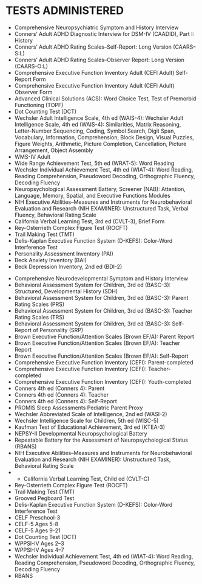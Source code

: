 # TESTS ADMINISTERED {#sec-tests}

<!-- ## Adult -->

- Comprehensive Neuropsychiatric Symptom and History Interview
- Conners' Adult ADHD Diagnostic Interview for DSM-IV (CAADID), Part I: History
- Conners' Adult ADHD Rating Scales--Self-Report: Long Version (CAARS--S:L)
- Conners' Adult ADHD Rating Scales--Observer Report: Long Version (CAARS--O:L)
- Comprehensive Executive Function Inventory Adult (CEFI Adult) Self-Report Form
- Comprehensive Executive Function Inventory Adult (CEFI Adult) Observer Form
- Advanced Clinical Solutions (ACS): Word Choice Test, Test of Premorbid Functioning (TOPF)
- Dot Counting Test (DCT)
- Wechsler Adult Intelligence Scale, 4th ed (WAIS-4): Wechsler Adult Intelligence Scale, 4th ed (WAIS-4): Similarities, Matrix Reasoning, Letter-Number Sequencing, Coding, Symbol Search, Digit Span, Vocabulary, Information, Comprehension, Block Design, Visual Puzzles, Figure Weights, Arithmetic, Picture Completion, Cancellation, Picture Arrangement, Object Assembly
- WMS-IV Adult
- Wide Range Achievement Test, 5th ed (WRAT-5): Word Reading
- Wechsler Individual Achievement Test, 4th ed (WIAT-4): Word Reading, Reading Comprehension, Pseudoword Decoding, Orthographic Fluency, Decoding Fluency
- Neuropsychological Assessment Battery, Screener (NAB): Attention, Language, Memory, Spatial, and Executive Functions Modules
- NIH Executive Abilities--Measures and Instruments for Neurobehavioral Evaluation and Research (NIH EXAMINER): Unstructured Task, Verbal Fluency, Behavioral Rating Scale
- California Verbal Learning Test, 3rd ed (CVLT-3), Brief Form
- Rey-Osterrieth Complex Figure Test (ROCFT)
- Trail Making Test (TMT)
- Delis-Kaplan Executive Function System (D-KEFS): Color-Word Interference Test
- Personality Assessment Inventory (PAI)
- Beck Anxiety Inventory (BAI)
- Beck Depression Inventory, 2nd ed (BDI-2)

<!-- ## Child -->

- Comprehensive Neurodevelopmental Symptom and History Interview
- Behavioral Assessment System for Children, 3rd ed (BASC-3): Structured,
Developmental History (SDH)
- Behavioral Assessment System for Children, 3rd ed (BASC-3): Parent Rating Scales (PRS)
- Behavioral Assessment System for Children, 3rd ed (BASC-3): Teacher Rating Scales (TRS)
- Behavioral Assessment System for Children, 3rd ed (BASC-3): Self-Report of Personality (SRP)
- Brown Executive Function/Attention Scales (Brown EF/A): Parent Report
- Brown Executive Function/Attention Scales (Brown EF/A): Teacher Report
- Brown Executive Function/Attention Scales (Brown EF/A): Self-Report
- Comprehensive Executive Function Inventory (CEFI): Parent-completed
- Comprehensive Executive Function Inventory (CEFI): Teacher-completed
- Comprehensive Executive Function Inventory (CEFI): Youth-completed 
- Conners 4th ed (Conners 4): Parent
- Conners 4th ed (Conners 4): Teacher
- Conners 4th ed (Conners 4): Self-Report
- PROMIS Sleep Assessments Pediatric Parent Proxy	
- Wechsler Abbreviated Scale of Intelligence, 2nd ed (WASI-2)
- Wechsler Intelligence Scale for Children, 5th ed (WISC-5)
- Kaufman Test of Educational Achievement, 3rd ed (KTEA-3)
- NEPSY-II Developmental Neuropsychological Battery
- Repeatable Battery for the Assessment of Neuropsychological Status (RBANS)
- NIH Executive Abilities--Measures and Instruments for Neurobehavioral
Evaluation and Research (NIH EXAMINER): Unstructured Task, Behavioral Rating
Scale
- - California Verbal Learning Test, Child ed (CVLT-C)
- Rey-Osterrieth Complex Figure Test (ROCFT)
- Trail Making Test (TMT)
- Grooved Pegboard Test
- Delis-Kaplan Executive Function System (D-KEFS): Color-Word Interference Test
- CELF Preschool-3
- CELF-5 Ages 5-8
- CELF-5 Ages 9-21
- Dot Counting Test (DCT)
- WPPSI-IV Ages 2–3
- WPPSI-IV Ages 4–7
- Wechsler Individual Achievement Test, 4th ed (WIAT-4): Word Reading, Reading
Comprehension, Pseudoword Decoding, Orthographic Fluency, Decoding Fluency
- RBANS
